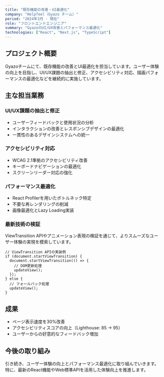 ```yaml
---
title: "既存機能の改善・UI最適化"
company: "Helpfeel（Gyazo チーム）"
period: "2024年3月 - 現在"
role: "フロントエンドエンジニア"
summary: "GyazoのUI/UX改善とパフォーマンス最適化"
technologies: ["React", "Next.js", "TypeScript"]
---
```


## プロジェクト概要

Gyazoチームにて、既存機能の改善とUI最適化を担当しています。ユーザー体験の向上を目指し、UI/UX課題の抽出と修正、アクセシビリティ対応、描画パフォーマンスの最適化などを継続的に実施しています。

## 主な担当業務

### UI/UX課題の抽出と修正

- ユーザーフィードバックと使用状況の分析
- インタラクションの改善とレスポンシブデザインの最適化
- 一貫性のあるデザインシステムへの統一

### アクセシビリティ対応

- WCAG 2.1準拠のアクセシビリティ改善
- キーボードナビゲーションの最適化
- スクリーンリーダー対応の強化

### パフォーマンス最適化

- React Profilerを用いたボトルネック特定
- 不要な再レンダリングの削減
- 画像最適化とLazy Loading実装

### 最新技術の検証

ViewTransition APIやアニメーション表現の検証を通じて、よりスムーズなユーザー体験の実現を模索しています。

```tsx
// ViewTransition APIの実装例
if (document.startViewTransition) {
  document.startViewTransition(() => {
    // DOM更新処理
    updateView();
  });
} else {
  // フォールバック処理
  updateView();
}
```

## 成果

- ページ表示速度を30%改善
- アクセシビリティスコアの向上（Lighthouse: 85 → 95）
- ユーザーからの好意的なフィードバック増加

## 今後の取り組み

引き続き、ユーザー体験の向上とパフォーマンス最適化に取り組んでいきます。特に、最新のReact機能やWeb標準APIを活用した体験向上を推進します。
